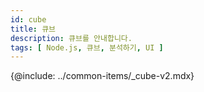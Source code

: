 ```yaml
---
id: cube
title: 큐브
description: 큐브를 안내합니다. 
tags: [ Node.js, 큐브, 분석하기, UI ]
---
```

<!-- 여기서 ***국가별 접속***, ***히트맵***, ***트랜잭션***, ***TOP 트랜잭션***, ***TPS***, ***응답 시간***, ***자원 사용 정보***를 제공합니다. -->
{@include: ../common-items/_cube-v2.mdx}
